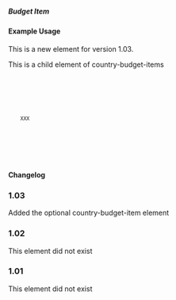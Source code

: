 ===== Budget Item ===== 
{{for revison 1.03}}
{{for release 1.03}}

==== Example Usage ====

This is a new element for version 1.03.

This is a child element of country-budget-items

<code xml>
<country-budget-items vocabulary="XXX">
  <budget-item code="XXX" percentage="100">
     <description xml:lang="en">XXX</description>
  </budget-item>
</country-budget-items>
</code>

==== Changelog ====
===1.03===
Added the optional country-budget-item element
===1.02===
This element did not exist
===1.01===
This element did not exist